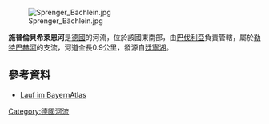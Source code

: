 {{Coord|47.81819|N|12.20653|E|display=title}}
[[Image:Sprenger_Bächlein.jpg|right]]

'''施普倫貝希萊恩河'''是[[德國|德國]]的河流，位於該國東南部，由[[巴伐利亞|巴伐利亞]]負責管轄，屬於[[勒特巴赫河_(錫姆斯河支流)|勒特巴赫河]]的支流，河道全長0.9公里，發源自[[廷寧湖|廷寧湖]]。

==參考資料==
* [https://v.bayern.de/q8Bn6 Lauf im BayernAtlas]

{{Germany-geo-stub}}
[[Category:德國河流|Category:德國河流]]